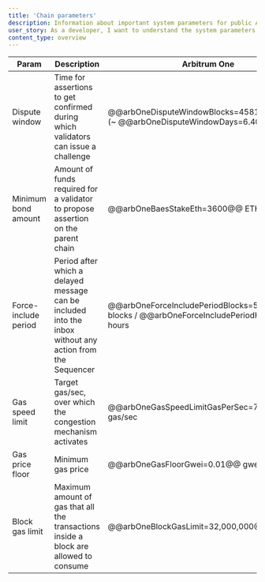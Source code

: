 ```yaml
---
title: 'Chain parameters'
description: Information about important system parameters for public Arbitrum chains
user_story: As a developer, I want to understand the system parameters for the public Arbitrum chains.
content_type: overview
---
```


| Param                | Description                                                                                               | Arbitrum One                                                                                | Arbitrum Nova                                                                           | Arb Sepolia                                                                                   |
| -------------------- | --------------------------------------------------------------------------------------------------------- | ------------------------------------------------------------------------------------------- | --------------------------------------------------------------------------------------- | --------------------------------------------------------------------------------------------- |
| Dispute window       | Time for assertions to get confirmed during which validators can issue a challenge                        | @@arbOneDisputeWindowBlocks=45818@@ blocks (~ @@arbOneDisputeWindowDays=6.4@@ days )        | @@novaDisputeWindowBlocks=45818@@ blocks (~ @@novaDisputeWindowDays=6.4@@ days)         | @@sepoliaDisputeWindowBlocks=20@@ blocks (~ @@sepoliaDisputeWindowMinutes=4.0@@ minutes)      |
| Minimum bond amount         | Amount of funds required for a validator to propose assertion on the parent chain                                            | @@arbOneBaesStakeEth=3600@@ ETH                                                                | @@novaBaesStakeEth=1@@ ETH                                                              | @@sepoliaBaesStakeEth=1@@ Sepolia ETH                                                         |
| Force-include period | Period after which a delayed message can be included into the inbox without any action from the Sequencer | @@arbOneForceIncludePeriodBlocks=5760@@ blocks / @@arbOneForceIncludePeriodHours=24@@ hours | @@novaForceIncludePeriodBlocks=5760@@ blocks / @@novaForceIncludePeriodHours=24@@ hours | @@sepoliaForceIncludePeriodBlocks=5760@@ blocks / @@sepoliaForceIncludePeriodHours=24@@ hours |
| Gas speed limit      | Target gas/sec, over which the congestion mechanism activates                                             | @@arbOneGasSpeedLimitGasPerSec=7,000,000@@ gas/sec                                          | @@novaGasSpeedLimitGasPerSec=7,000,000@@ gas/sec                                        | @@sepoliaGasSpeedLimitGasPerSec=7,000,000@@ gas/sec                                           |
| Gas price floor      | Minimum gas price                                                                                         | @@arbOneGasFloorGwei=0.01@@ gwei                                                            | @@novaGasFloorGwei=0.01@@ gwei                                                          | @@sepoliaGasFloorGwei=0.1@@ gwei                                                              |
| Block gas limit      | Maximum amount of gas that all the transactions inside a block are allowed to consume                     | @@arbOneBlockGasLimit=32,000,000@@                                                          | @@novaBlockGasLimit=32,000,000@@                                                        | @@sepoliaBlockGasLimit=32,000,000@@                                                           |
